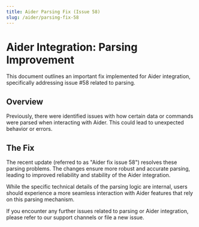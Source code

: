 ```yaml
---
title: Aider Parsing Fix (Issue 58)
slug: /aider/parsing-fix-58
---
```


# Aider Integration: Parsing Improvement

This document outlines an important fix implemented for Aider integration, specifically addressing issue #58 related to parsing.

## Overview

Previously, there were identified issues with how certain data or commands were parsed when interacting with Aider. This could lead to unexpected behavior or errors.

## The Fix

The recent update (referred to as "Aider fix issue 58") resolves these parsing problems. The changes ensure more robust and accurate parsing, leading to improved reliability and stability of the Aider integration.

While the specific technical details of the parsing logic are internal, users should experience a more seamless interaction with Aider features that rely on this parsing mechanism.

If you encounter any further issues related to parsing or Aider integration, please refer to our support channels or file a new issue.
